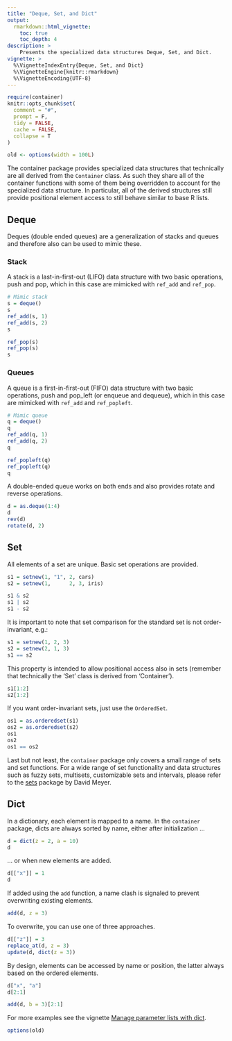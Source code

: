 ```yaml
---
title: "Deque, Set, and Dict"
output:
  rmarkdown::html_vignette:
    toc: true
    toc_depth: 4
description: >
    Presents the specialized data structures Deque, Set, and Dict.
vignette: >
  %\VignetteIndexEntry{Deque, Set, and Dict}
  %\VignetteEngine{knitr::rmarkdown}
  %\VignetteEncoding{UTF-8}
---
```


```r
require(container)
knitr::opts_chunk$set(
  comment = "#",
  prompt = F,
  tidy = FALSE,
  cache = FALSE,
  collapse = T
)

old <- options(width = 100L)
```

The container package provides specialized data structures that technically are
all derived from the `Container` class. As such they share all of the
container functions with some of them being overridden to account for the
specialized data structure. In particular, all of the derived structures still
provide positional element access to still behave similar to base R lists.


## Deque

Deques (double ended queues) are a generalization of stacks and queues and
therefore also can be used to mimic these.

### Stack

A stack is a last-in-first-out (LIFO) data structure with two basic operations,
push and pop, which in this case are mimicked with `ref_add` and `ref_pop`.

```r
# Mimic stack
s = deque()
s
ref_add(s, 1)
ref_add(s, 2)
s

ref_pop(s)
ref_pop(s)
s
```

### Queues

A queue is a first-in-first-out (FIFO) data structure with two basic operations,
push and pop_left (or enqueue and dequeue), which in this case are mimicked
with `ref_add` and `ref_popleft`.

```r
# Mimic queue
q = deque()
q
ref_add(q, 1)
ref_add(q, 2)
q

ref_popleft(q)
ref_popleft(q)
q
```


A double-ended queue works on both ends and also provides rotate and reverse
operations.

```r
d = as.deque(1:4)
d
rev(d)
rotate(d, 2)
```



## Set

All elements of a set are unique. Basic set operations are provided.

```r
s1 = setnew(1, "1", 2, cars)
s2 = setnew(1,      2, 3, iris)

s1 & s2
s1 | s2
s1 - s2
```

It is important to note that set comparison for the standard set is not
order-invariant, e.g.:
```r
s1 = setnew(1, 2, 3)
s2 = setnew(2, 1, 3)
s1 == s2
```

This property is intended to allow positional access also in sets (remember
that technically the 'Set' class is derived from 'Container').
```r
s1[1:2]
s2[1:2]
```

If you want order-invariant sets, just use the `OrderedSet`.

```r
os1 = as.orderedset(s1)
os2 = as.orderedset(s2)
os1
os2
os1 == os2
```

Last but not least, the `container` package only covers a small range of sets
and set functions. For a wide range of set functionality and data structures
such as fuzzy sets, multisets, customizable sets and intervals, please refer
to the [sets](https://CRAN.R-project.org/package=sets) package by David Meyer.


## Dict

In a dictionary, each element is mapped to a name. In the `container` package,
dicts are always sorted by name, either after initialization ...

```r
d = dict(z = 2, a = 10)
d
```

... or when new elements are added.
```r
d[["x"]] = 1
d
```

If added using the `add` function, a name clash is signaled to prevent
overwriting existing elements.
```r
add(d, z = 3)
```

To overwrite, you can use one of three approaches.
```r
d[["z"]] = 3
replace_at(d, z = 3)
update(d, dict(z = 3))
```

By design, elements can be accessed by name or position, the latter always
based on the ordered elements.

```r
d["x", "a"]
d[2:1]

add(d, b = 3)[2:1]
```

For more examples see the vignette
[Manage parameter lists with dict](https://rpahl.github.io/container/articles/parameter-list.html).

```r
options(old)
```